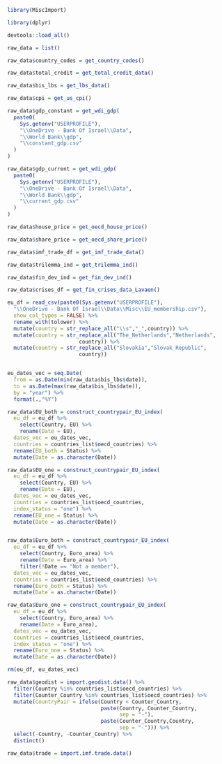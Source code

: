 
<!-- Import raw data -->


```r

library(MiscImport)

library(dplyr)

devtools::load_all()

```


```r

raw_data = list()

raw_data$country_codes = get_country_codes()

raw_data$total_credit = get_total_credit_data()

raw_data$bis_lbs = get_lbs_data()

raw_data$cpi = get_us_cpi()  

raw_data$gdp_constant = get_wdi_gdp(
  paste0(
    Sys.getenv("USERPROFILE"),
    "\\OneDrive - Bank Of Israel\\Data",
    "\\World Bank\\gdp",
    "\\constant_gdp.csv"
  )
)

raw_data$gdp_current = get_wdi_gdp(
  paste0(
    Sys.getenv("USERPROFILE"),
    "\\OneDrive - Bank Of Israel\\Data",
    "\\World Bank\\gdp",
    "\\current_gdp.csv"
  )
)

raw_data$house_price = get_oecd_house_price()

raw_data$share_price = get_oecd_share_price()

raw_data$imf_trade_df = get_imf_trade_data()

raw_data$trilemma_ind = get_trilemma_ind()

raw_data$fin_dev_ind = get_fin_dev_ind()

raw_data$crises_df = get_fin_crises_data_Lavaen()


```


```r

eu_df = read_csv(paste0(Sys.getenv("USERPROFILE"),
  "\\OneDrive - Bank Of Israel\\Data\\Misc\\EU_membership.csv"),
  show_col_types = FALSE) %>%
  rename_with(tolower) %>%
  mutate(country = str_replace_all("\\s","_",country)) %>%
  mutate(country = str_replace_all("The_Netherlands","Netherlands",
                       country)) %>%
  mutate(country = str_replace_all("Slovakia","Slovak_Republic",
                       country))


eu_dates_vec = seq.Date(
  from = as.Date(min(raw_data$bis_lbs$date)),
  to = as.Date(max(raw_data$bis_lbs$date)),
  by = "year") %>%
  format(.,"%Y")

raw_data$EU_both = construct_countrypair_EU_index(
  eu_df = eu_df %>%
    select(Country, EU) %>%
    rename(Date = EU),
  dates_vec = eu_dates_vec,
  countries = countries_list$oecd_countries) %>%
  rename(EU_both = Status) %>%
  mutate(Date = as.character(Date))

raw_data$EU_one = construct_countrypair_EU_index(
  eu_df = eu_df %>%
    select(Country, EU) %>%
    rename(Date = EU),
  dates_vec = eu_dates_vec,
  countries = countries_list$oecd_countries,
  index_status = "one") %>%
  rename(EU_one = Status) %>%
  mutate(Date = as.character(Date))


raw_data$Euro_both = construct_countrypair_EU_index(
  eu_df = eu_df %>%
    select(Country, Euro_area) %>%
    rename(Date = Euro_area) %>%
    filter(!Date == "Not a member"),
  dates_vec = eu_dates_vec,
  countries = countries_list$oecd_countries) %>%
  rename(Euro_both = Status) %>%
  mutate(Date = as.character(Date))

raw_data$Euro_one = construct_countrypair_EU_index(
  eu_df = eu_df %>%
    select(Country, Euro_area) %>%
    rename(Date = Euro_area),
  dates_vec = eu_dates_vec,
  countries = countries_list$oecd_countries,
  index_status = "one") %>%
  rename(Euro_one = Status) %>%
  mutate(Date = as.character(Date))

rm(eu_df, eu_dates_vec)

```

```r

raw_data$geodist = import.geodist.data() %>%
  filter(Country %in% countries_list$oecd_countries) %>%
  filter(Counter_Country %in% countries_list$oecd_countries) %>%
  mutate(CountryPair = ifelse(Country < Counter_Country,
                              paste(Country, Counter_Country,
                                    sep = "-"),
                              paste(Counter_Country,Country,
                                    sep = "-"))) %>%
  select(-Country, -Counter_Country) %>%
  distinct()

```

```r

raw_data$trade = import.imf.trade.data()

```


